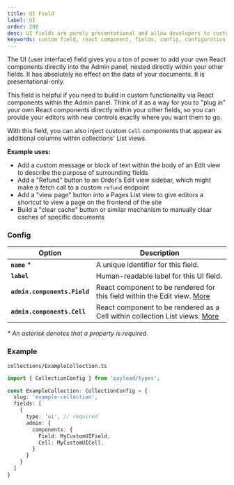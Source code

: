 ```yaml
---
title: UI Field
label: UI
order: 200
desc: UI fields are purely presentational and allow developers to customize the admin panel to a very fine degree, including adding actions and other functions.
keywords: custom field, react component, fields, config, configuration, documentation, Content Management System, cms, headless, javascript, node, react, express
---
```


<Banner >
  The UI (user interface) field gives you a ton of power to add your own React components directly into the Admin panel, nested directly within your other fields. It has absolutely no effect on the data of your documents. It is presentational-only.
</Banner>

This field is helpful if you need to build in custom functionality via React components within the Admin panel. Think of it as a way for you to "plug in" your own React components directly within your other fields, so you can provide your editors with new controls exactly where you want them to go.

With this field, you can also inject custom `Cell` components that appear as additional columns within collections' List views.

**Example uses:**

- Add a custom message or block of text within the body of an Edit view to describe the purpose of surrounding fields
- Add a "Refund" button to an Order's Edit view sidebar, which might make a fetch call to a custom `refund` endpoint
- Add a "view page" button into a Pages List view to give editors a shortcut to view a page on the frontend of the site
- Build a "clear cache" button or similar mechanism to manually clear caches of specific documents

### Config

| Option                       | Description                                                                                                       |
| ---------------------------- |-------------------------------------------------------------------------------------------------------------------|
| **`name`** *                 | A unique identifier for this field.                                                                               |
| **`label`**                  | Human-readable label for this UI field.                                                                           |
| **`admin.components.Field`** | React component to be rendered for this field within the Edit view. [More](/docs/admin/components/#field-component)    |
| **`admin.components.Cell`**  | React component to be rendered as a Cell within collection List views. [More](/docs/admin/components/#field-component) |

*\* An asterisk denotes that a property is required.*

### Example

`collections/ExampleCollection.ts`
```ts
import { CollectionConfig } from 'payload/types';

const ExampleCollection: CollectionConfig = {
  slug: 'example-collection',
  fields: [
    {
      type: 'ui', // required
      admin: {
        components: {
          Field: MyCustomUIField,
          Cell: MyCustomUICell,
        }
      }
    }
  ]
}

```
